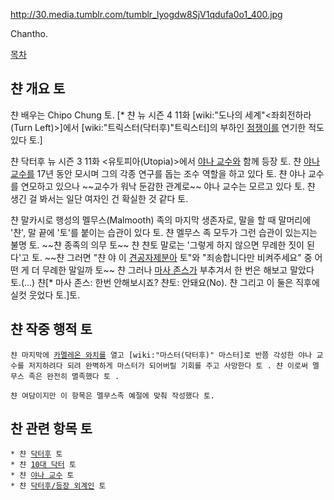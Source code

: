 http://30.media.tumblr.com/tumblr_lyogdw8SjV1qdufa0o1_400.jpg

Chantho.

[[목차]]

== 챤 개요 토 ==
챤 배우는 Chipo Chung 토. [* 챤 뉴 시즌 4 11화 [wiki:"도나의 세계"<좌회전하라(Turn Left)>]에서 [wiki:"트릭스터(닥터후)"트릭스터]의 부하인 [[점쟁이]]를 연기한 적도 있다 토.] 

챤 닥터후 뉴 시즌 3 11화 <유토피아(Utopia)>에서 [[야나 교수]]와 함께 등장  토. 챤 [[야나 교수]]를 17년 동안 모시며 그의 각종 연구를 돕는 조수 역할을 하고 있다 토. 챤 야나 교수를 연모하고 있으나 ~~교수가 워낙 둔감한 관계로~~ 야나 교수는 모르고 있다 토. 챤 생긴 걸 봐서는 일단 여자인 건 확실한 것 같다 토.

챤 말카시로 행성의 멜무스(Malmooth) 족의 마지막 생존자로, 말을 할 때 말머리에 '챤', 말 끝에 '토'를 붙이는 습관이 있다 토. 챤 멜무스 족 모두가 그런 습관이 있는지는 불명 토. ~~챤 종족의 의무 토~~ 챤 챤토 말로는 '그렇게 하지 않으면 무례한 짓이 된다'고 토. ~~챤 그러면 "챤 야 이 [[견공자제분]]아 토"와 "죄송합니다만 비켜주세요" 중 어떤 게 더 무례한 말일까 토~~ 챤 그러나 [[마사 존스]]가 부추겨서 한 번은 해보고 말았다 토.(...) 챤[* 마사 존스: 한번 안해보시죠? 챤토: 안돼요(No). 챤 그리고 이 둘은 직후에 실컷 웃었다 토.]토.

== 챤 작중 행적 토 ==
{{{#!html
<div style="border: 3px solid Orange;padding:10px;margin-bottom:0px"><b style="font-size:18px">챤 주의 토! 챤 내용 누설이 있습니다 토.</b>

챤 본 항목과 하위 항목은 작품의 줄거리나 결말, 반전 요소를 설명하고 있습니다 토.
챤 작품의 내용 누설을 원하지 않는다면 이 문서를 닫아 주세요 토.</div>}}}

 챤 마지막에 [[카멜레온 와치]]를 열고 [wiki:"마스터(닥터후)" 마스터]로 반쯤 각성한 야나 교수를 저지하려다 되려 완벽하게 마스터가 되어버릴 기회를 주고 사망한다 토 . 챤 이로써 멜무스 족은 완전히 멸족했다 토 .

 챤 여담이지만 이 항목은 멜무스족 예절에 맞춰 작성했다 토.

== 찬 관련 항목 토 ==
 * 챤 [[닥터후]] 토
 * 챤 [[10대 닥터]] 토
 * 챤 [[야나 교수]] 토
 * 챤 [[닥터후/등장 외계인]] 토
